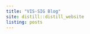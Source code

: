 ```yaml
---
title: "VIS-SIG Blog"
site: distill::distill_website
listing: posts
---
```

<!-- library(distill); create_post("Wonderful Wednesdays August 2022"); rmarkdown::render_site()-->